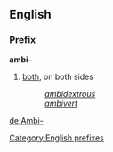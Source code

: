 ==English==
===Prefix===
'''ambi-'''

#[[both]], on both sides
#:''[[ambidextrous]]''
#:''[[ambivert]]''

[[Category:English prefixes]]

[[de:Ambi-]]